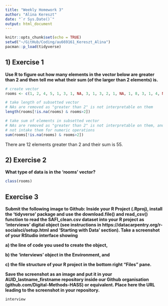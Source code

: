 ```yaml
---
title: "Weekly Homework 3"
author: "Alina Kereszt"
date: "`r Sys.Date()`"
output: html_document
---
```


```r
knitr::opts_chunk$set(echo = TRUE)
setwd("~/GitHub/Coding/au669161_Kereszt_Alina")
pacman::p_load(tidyverse)
```

## 1) Exercise 1
**Use R to figure out how many elements in the vector below are greater than 2 and then tell me what their sum (of the larger than 2 elements) is.**

```r
# create vector
rooms <- c(1, 2, 4, 5, 1, 3, 1, NA, 3, 1, 3, 2, 1, NA, 1, 8, 3, 1, 4, NA, 1, 3, 1, 2, 1, 7, 1, 9, 3, NA)

# take length of subsetted vector
# NAs are removed as "greater than 2" is not interpretable on them
length(rooms[!is.na(rooms) & rooms>2])

# take sum of elements in subsetted vector
# NAs are removed as "greater than 2" is not interpretable on them, and R does
# not intake them for numeric operations
sum(rooms[!is.na(rooms) & rooms>2])
```

There are 12 elements greater than 2 and their sum is 55.

## 2) Exercise 2
**What type of data is in the 'rooms' vector?**
```r
class(rooms)
```

## Exercise 3
**Submit the following image to Github: Inside your R Project (.Rproj), install the 'tidyverse' package and use the download.file() and read_csv() function to read the SAFI_clean.csv dataset into your R project as 'interviews' digital object (see instructions in https://datacarpentry.org/r-socialsci/setup.html and 'Starting with Data' section). Take a screenshot of your RStudio interface showing**

  **a) the line of code you used to create the object,**

  **b) the 'interviews' object in the Environment, and**

  **c) the file structure of your R project in the bottom right "Files" pane.**

**Save the screenshot as an image and put it in your AUID_lastname_firstname repository inside our Github organisation (github.com/Digital-Methods-HASS) or equivalent. Place here the URL leading to the screenshot in your repository.**

```r
interview 
```

























